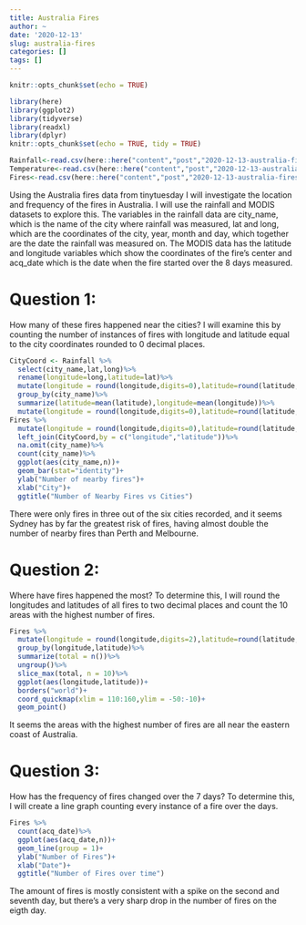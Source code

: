 ```yaml
---
title: Australia Fires
author: ~
date: '2020-12-13'
slug: australia-fires
categories: []
tags: []
---
```

```r
knitr::opts_chunk$set(echo = TRUE)
```

```r
library(here)
library(ggplot2)
library(tidyverse)
library(readxl)
library(dplyr)
knitr::opts_chunk$set(echo = TRUE, tidy = TRUE)
```

```r
Rainfall<-read.csv(here::here("content","post","2020-12-13-australia-fires","data","rainfall.csv"))
Temperature<-read.csv(here::here("content","post","2020-12-13-australia-fires","data","temperature.csv"))
Fires<-read.csv(here::here("content","post","2020-12-13-australia-fires","data","MODIS_C6_Australia_and_New_Zealand_7d.csv"))
```
Using the Australia fires data from tinytuesday I will investigate the location and frequency of the fires in Australia. I will use the rainfall and MODIS datasets to explore this. The variables in the rainfall data are city_name, which is the name of the city where rainfall was measured, lat and long, which are the coordinates of the city, year, month and day, which together are the date the rainfall was measured on. The MODIS data has the latitude and longitude variables which show the coordinates of the fire's center and acq_date which is the date when the fire started over the 8 days measured.

# Question 1:
How many of these fires happened near the cities? I will examine this by counting the number of instances of fires with longitude and latitude equal to the city coordinates rounded to 0 decimal places.
```r
CityCoord <- Rainfall %>%
  select(city_name,lat,long)%>%
  rename(longitude=long,latitude=lat)%>%
  mutate(longitude = round(longitude,digits=0),latitude=round(latitude,digits=0))%>%
  group_by(city_name)%>%
  summarize(latitude=mean(latitude),longitude=mean(longitude))%>%
  mutate(longitude = round(longitude,digits=0),latitude=round(latitude,digits=0))
Fires %>%
  mutate(longitude = round(longitude,digits=0),latitude=round(latitude,digits=0))%>%
  left_join(CityCoord,by = c("longitude","latitude"))%>%
  na.omit(city_name)%>%
  count(city_name)%>%
  ggplot(aes(city_name,n))+
  geom_bar(stat="identity")+
  ylab("Number of nearby fires")+
  xlab("City")+
  ggtitle("Number of Nearby Fires vs Cities")
```

There were only fires in three out of the six cities recorded, and it seems Sydney has by far the greatest risk of fires, having almost double the number of nearby fires than Perth and Melbourne.

# Question 2:
Where have fires happened the most? To determine this, I will round the longitudes and latitudes of all fires to two decimal places and count the 10 areas with the highest number of fires.
```r
Fires %>%
  mutate(longitude = round(longitude,digits=2),latitude=round(latitude,digits=2))%>%
  group_by(longitude,latitude)%>%
  summarize(total = n())%>%
  ungroup()%>%
  slice_max(total, n = 10)%>%
  ggplot(aes(longitude,latitude))+
  borders("world")+
  coord_quickmap(xlim = 110:160,ylim = -50:-10)+
  geom_point()
```

It seems the areas with the highest number of fires are all near the eastern coast of Australia.

# Question 3:
How has the frequency of fires changed over the 7 days? To determine this, I will create a line graph counting every instance of a fire over the days.
```r
Fires %>%
  count(acq_date)%>%
  ggplot(aes(acq_date,n))+
  geom_line(group = 1)+
  ylab("Number of Fires")+
  xlab("Date")+
  ggtitle("Number of Fires over time")
```

The amount of fires is mostly consistent with a spike on the second and seventh day, but there's a very sharp drop in the number of fires on the eigth day.